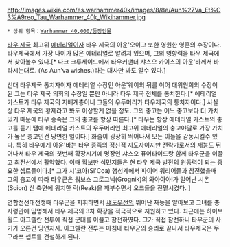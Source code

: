 {{{+1 '''Aun'va, Master of the Undying Spirit'''}}}
{{{+1 영원한 영혼의 수장, 아운바}}}

http://images.wikia.com/es.warhammer40k/images/8/8e/Aun%27Va_Et%C3%A9reo_Tau_Warhammer_40k_Wikihammer.jpg

 * 상위 항목：[[Warhammer 40,000/등장인물]]

[[타우 제국]] 최고위 [[에테리얼(Warhammer 40,000)|에테리얼]]이자 타우 제국의 아운'오이고 또한 영원한 영혼의 수장이다. 타우제국에서 가장 나이가 많은 에테리얼로 알려져 있으며, 그의 영향력을 타우 제국에서 찾아볼수 있다.[* 다크 크루세이드에서 타우커맨더 샤스오 카이스의  아운'바께서 바라시는대로. (As Aun’va wishes.)라는 대사만 봐도 알수 있다.]

선대 타우제국 통치자이자 에테리얼 수장인 아운'웨이의 뒤를 이어 대위원회의 수장이 된 그는 타우 제국 의회의 수장일 뿐만 아니라 타우 제국 전체를 통치한다.[* 에테리얼 카스트가 타우 제국의 지배계층이니 그들의 우두머리가 타우제국의 통치자이다.] 사실상 타우 제국의 황제라고 봐도 이상할게 없을 정도. 그의 충고는 어느 충고보다 더 가치 있기 때문에 타우 종족은 그의 충고를 항상 따른다.[* 타우는 항상 에테리얼 카스트의 충고를 듣기 땜에 에테리얼 카스트의 우두머리인 최고위 에테리얼의 충고야말로 가장 가치가 높은 충고인건 당연한 일이다.] 화술이 굉장히 뛰어나서 모든 이들을 감동시킬수 있다. 특히 타우에게 아운'바는 타우 종족의 정신적 지도자이지만 전략가로서의 재능도 뛰어나서 타우 제국의 첫번째 확장시기에 명장인 샤스오 퓨어타이드랑 함께 타우군을 이끌고 최전선에서 활약했다. 이때 확보한 식민지들은 현 타우 제국 발전의 원동력이 되는 중요한 셉트들이다.[* 그가 시'코아(Si'Coa) 행성계에서 파이어 워리어들과 참전했을때 그의 충고에 따라 타우군은 워보스 그로그닉(Grognik)의 와아아아!가 일어난 시온(Scion) 산 측면에 위치한 릭(Reak)을 깨부수면서 오크들을 전멸시켰다. ]

연합전선대전쟁때 타우군을 지휘하면서 [[섀도우선]]의 뛰어난 재능을 알아보고 그녀를 총사령관에 임명해서 타우 제국의 3차 확장을 적극적으로 지원하고 있다. 최근에는 하이브 월드 아그렐란 전투에 직접 군대를 이끌고 참전하였다. 그가 직접 참전하니 타우군의 사기가 오른건 당연지사. 아그렐란 전투는 마침내 타우군의 승리로 끝나서 타우제국은 무구라쓰 셉트를 건설하게 된다.


